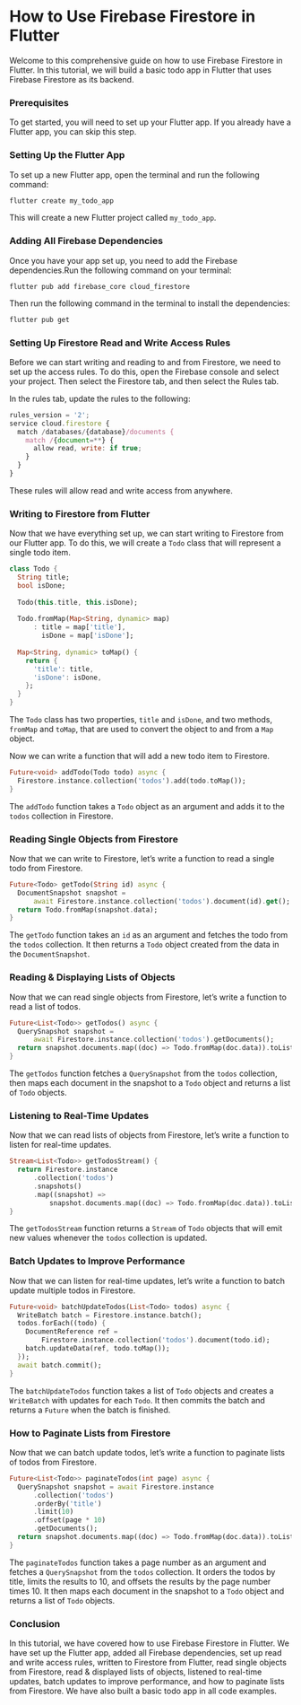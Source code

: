 
# How to Use Firebase Firestore in Flutter

Welcome to this comprehensive guide on how to use Firebase Firestore in Flutter. In this tutorial, we will build a basic todo app in Flutter that uses Firebase Firestore as its backend.

### Prerequisites

To get started, you will need to set up your Flutter app. If you already have a Flutter app, you can skip this step.

### Setting Up the Flutter App

To set up a new Flutter app, open the terminal and run the following command:

```bash
flutter create my_todo_app
```

This will create a new Flutter project called `my_todo_app`.

### Adding All Firebase Dependencies

Once you have your app set up, you need to add the Firebase dependencies.Run the following command on your terminal:

```mdx
flutter pub add firebase_core cloud_firestore
```

Then run the following command in the terminal to install the dependencies:

```bash
flutter pub get
```

### Setting Up Firestore Read and Write Access Rules

Before we can start writing and reading to and from Firestore, we need to set up the access rules. To do this, open the Firebase console and select your project. Then select the Firestore tab, and then select the Rules tab.

In the rules tab, update the rules to the following:

```js
rules_version = '2';
service cloud.firestore {
  match /databases/{database}/documents {
    match /{document=**} {
      allow read, write: if true;
    }
  }
}
```

These rules will allow read and write access from anywhere.

### Writing to Firestore from Flutter

Now that we have everything set up, we can start writing to Firestore from our Flutter app. To do this, we will create a `Todo` class that will represent a single todo item.

```dart
class Todo {
  String title;
  bool isDone;
  
  Todo(this.title, this.isDone);
  
  Todo.fromMap(Map<String, dynamic> map)
      : title = map['title'],
        isDone = map['isDone'];
        
  Map<String, dynamic> toMap() {
    return {
      'title': title,
      'isDone': isDone,
    };
  }
}
```

The `Todo` class has two properties, `title` and `isDone`, and two methods, `fromMap` and `toMap`, that are used to convert the object to and from a `Map` object.

Now we can write a function that will add a new todo item to Firestore.

```dart
Future<void> addTodo(Todo todo) async {
  Firestore.instance.collection('todos').add(todo.toMap());
}
```

The `addTodo` function takes a `Todo` object as an argument and adds it to the `todos` collection in Firestore.

### Reading Single Objects from Firestore

Now that we can write to Firestore, let’s write a function to read a single todo from Firestore.

```dart
Future<Todo> getTodo(String id) async {
  DocumentSnapshot snapshot =
      await Firestore.instance.collection('todos').document(id).get();
  return Todo.fromMap(snapshot.data);
}
```

The `getTodo` function takes an `id` as an argument and fetches the todo from the `todos` collection. It then returns a `Todo` object created from the data in the `DocumentSnapshot`.

### Reading & Displaying Lists of Objects

Now that we can read single objects from Firestore, let’s write a function to read a list of todos.

```dart
Future<List<Todo>> getTodos() async {
  QuerySnapshot snapshot =
      await Firestore.instance.collection('todos').getDocuments();
  return snapshot.documents.map((doc) => Todo.fromMap(doc.data)).toList();
}
```

The `getTodos` function fetches a `QuerySnapshot` from the `todos` collection, then maps each document in the snapshot to a `Todo` object and returns a list of `Todo` objects.

### Listening to Real-Time Updates

Now that we can read lists of objects from Firestore, let’s write a function to listen for real-time updates.

```dart
Stream<List<Todo>> getTodosStream() {
  return Firestore.instance
      .collection('todos')
      .snapshots()
      .map((snapshot) =>
          snapshot.documents.map((doc) => Todo.fromMap(doc.data)).toList());
}
```

The `getTodosStream` function returns a `Stream` of `Todo` objects that will emit new values whenever the `todos` collection is updated.

### Batch Updates to Improve Performance

Now that we can listen for real-time updates, let’s write a function to batch update multiple todos in Firestore.

```dart
Future<void> batchUpdateTodos(List<Todo> todos) async {
  WriteBatch batch = Firestore.instance.batch();
  todos.forEach((todo) {
    DocumentReference ref =
        Firestore.instance.collection('todos').document(todo.id);
    batch.updateData(ref, todo.toMap());
  });
  await batch.commit();
}
```

The `batchUpdateTodos` function takes a list of `Todo` objects and creates a `WriteBatch` with updates for each `Todo`. It then commits the batch and returns a `Future` when the batch is finished.

### How to Paginate Lists from Firestore

Now that we can batch update todos, let’s write a function to paginate lists of todos from Firestore.

```dart
Future<List<Todo>> paginateTodos(int page) async {
  QuerySnapshot snapshot = await Firestore.instance
      .collection('todos')
      .orderBy('title')
      .limit(10)
      .offset(page * 10)
      .getDocuments();
  return snapshot.documents.map((doc) => Todo.fromMap(doc.data)).toList();
}
```

The `paginateTodos` function takes a page number as an argument and fetches a `QuerySnapshot` from the `todos` collection. It orders the todos by title, limits the results to 10, and offsets the results by the page number times 10. It then maps each document in the snapshot to a `Todo` object and returns a list of `Todo` objects.

### Conclusion

In this tutorial, we have covered how to use Firebase Firestore in Flutter. We have set up the Flutter app, added all Firebase dependencies, set up read and write access rules, written to Firestore from Flutter, read single objects from Firestore, read & displayed lists of objects, listened to real-time updates, batch updates to improve performance, and how to paginate lists from Firestore. We have also built a basic todo app in all code examples.
